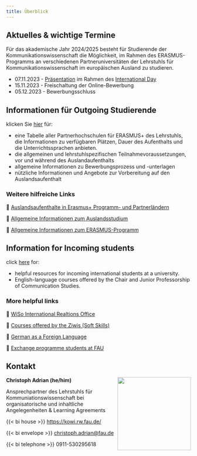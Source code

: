 ```yaml
---
title: Überblick
---
```


## Aktuelles & wichtige Termine

<!-- FIXED Nennung des Termins für die Infoveranstaltung im Department (normalerweise vor Beewrbunstermin). Ggf. Link zu International Day der Fakultät. Optional Hinweis auf RIA Infoveranstaltungen: https://www.fau.de/education/international/wege-ins-ausland/erste-schritte-zum-auslandsaufenthalt/informationsveranstaltungen/   (wird in Kürze aktualisiert) -->

Für das akademische Jahr 2024/2025 besteht für Studierende der Kommunikationswissenschaft die Möglichkeit, im Rahmen des ERASMUS-Programms an verschiedenen Partneruniversitäten der Lehrstuhls für Kommunikationswissenschaft im europäischen Ausland zu studieren.

-   07.11.2023 - [Präsentation](slides/international_day.html) im Rahmen des [International Day](https://www.wiso-international-day.fau.de/)
-   15.11.2023 - Freischaltung der Online-Bewerbung
-   05.12.2023 - Bewerbungsschluss

## Informationen für Outgoing Studierende

klicken Sie [hier](outgoing.html) für:

-   eine Tabelle aller Partnerhochschulen für ERASMUS+ des Lehrstuhls, die Informationen zu verfügbaren Plätzen, Dauer des Aufenthalts und die Unterrichtssprachen anbieten.
-   die allgemeinen und lehrstuhlspezifischen Teilnahmevoraussetzungen, vor und während des Auslandaufenthalts
-   allgemeine Informationen zu Bewerbungsprozess und -unterlagen
-   nützliche Informationen und Angebote zur Vorbereitung auf den Auslandsaufenthalt

### Weitere hilfreiche Links

🔗 [Auslandsaufenthalte in Erasmus+ Programm- und Partnerländern](https://www.fau.de/education/international/wege-ins-ausland/studieren-im-ausland/erasmus-studium/)

🔗 [Allgemeine Informationen zum Auslandsstudium](https://ib.wiso.fau.de/outgo/) 

🔗 [Allgemeine Informationen zum ERASMUS-Programm](https://www.fau.de/international/internationalisierung/erasmus/)

## Information for Incoming students

click [here](incoming.html) for:

-   helpful resources for incoming international students at a university.
-   English-language courses offered by the Chair and Junior Professorship of Communication Studies.

### More helpful links
🔗 [WiSo International Realtions Office](https://ib.wiso.fau.de/income/)

🔗 [Courses offered by the Ziwis (Soft Skills)](https://www.ziwis.fau.eu/home/courses/key-qualifications/)

🔗 [German as a Foreign Language](https://sz.fau.eu/department-german/)

🔗 [Exchange programme students at FAU](https://www.fau.eu/education/international/from-abroad/semester-abroad-at-fau/)


## Kontakt

![](https://github.com/faucommsci/dbd_2023/blob/main/img/team/ca-circle.png?raw=true){style="float:right;padding: 0 0 0 0px;" fig-alt="Headshot of Christoph Adrian" width="200"}

**Christoph Adrian (he/him)**

Ansprechpartner des Lehrstuhls für Kommuniationswissenschaft bei organisatorische und inhaltliche Angelegenheiten & Learning Agreements

{{< bi house >}} <https://kowi.rw.fau.de/>

{{< bi envelope >}} [christoph.adrian\@fau.de](mailto:christoph.adrian@fau.de)

{{< bi telephone >}} 0911-530295618